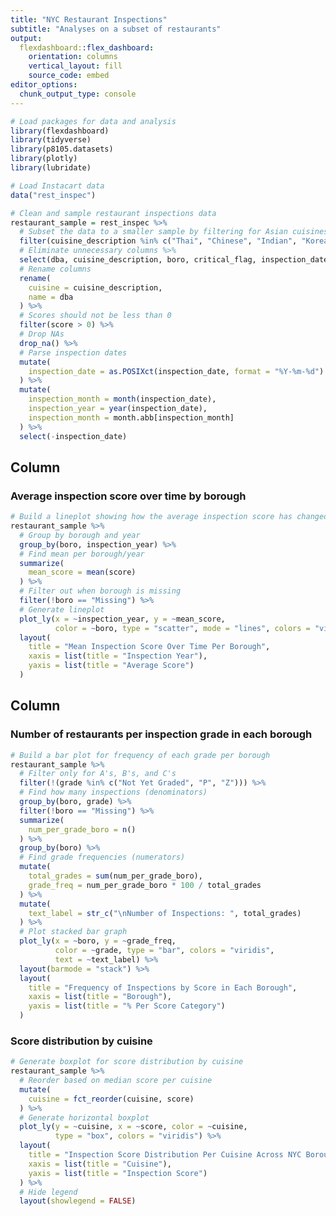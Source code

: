 ```yaml
---
title: "NYC Restaurant Inspections"
subtitle: "Analyses on a subset of restaurants"
output: 
  flexdashboard::flex_dashboard:
    orientation: columns
    vertical_layout: fill
    source_code: embed
editor_options: 
  chunk_output_type: console
---
```


```r
# Load packages for data and analysis
library(flexdashboard)
library(tidyverse)
library(p8105.datasets)
library(plotly)
library(lubridate)

# Load Instacart data
data("rest_inspec")

# Clean and sample restaurant inspections data
restaurant_sample = rest_inspec %>% 
  # Subset the data to a smaller sample by filtering for Asian cuisines
  filter(cuisine_description %in% c("Thai", "Chinese", "Indian", "Korean", "Japanese")) %>% 
  # Eliminate unnecessary columns %>% 
  select(dba, cuisine_description, boro, critical_flag, inspection_date, score, grade, street) %>% 
  # Rename columns
  rename(
    cuisine = cuisine_description,
    name = dba
  ) %>% 
  # Scores should not be less than 0
  filter(score > 0) %>% 
  # Drop NAs
  drop_na() %>% 
  # Parse inspection dates
  mutate(
    inspection_date = as.POSIXct(inspection_date, format = "%Y-%m-%d")
  ) %>% 
  mutate(
    inspection_month = month(inspection_date),
    inspection_year = year(inspection_date),
    inspection_month = month.abb[inspection_month]
  ) %>% 
  select(-inspection_date)

```

Column {data-width=650}
-----------------------------------------------------------------------

### Average inspection score over time by borough

```r
# Build a lineplot showing how the average inspection score has changed over time split by borough
restaurant_sample %>% 
  # Group by borough and year
  group_by(boro, inspection_year) %>% 
  # Find mean per borough/year
  summarize(
    mean_score = mean(score)
  ) %>% 
  # Filter out when borough is missing
  filter(!boro == "Missing") %>% 
  # Generate lineplot
  plot_ly(x = ~inspection_year, y = ~mean_score,
          color = ~boro, type = "scatter", mode = "lines", colors = "viridis") %>% 
  layout(
    title = "Mean Inspection Score Over Time Per Borough",
    xaxis = list(title = "Inspection Year"),
    yaxis = list(title = "Average Score")
  )
```

Column {data-width=350}
-----------------------------------------------------------------------

### Number of restaurants per inspection grade in each borough

```r
# Build a bar plot for frequency of each grade per borough
restaurant_sample %>% 
  # Filter only for A's, B's, and C's
  filter(!(grade %in% c("Not Yet Graded", "P", "Z"))) %>% 
  # Find how many inspections (denominators)
  group_by(boro, grade) %>% 
  filter(!boro == "Missing") %>% 
  summarize(
    num_per_grade_boro = n()
  ) %>% 
  group_by(boro) %>% 
  # Find grade frequencies (numerators)
  mutate(
    total_grades = sum(num_per_grade_boro),
    grade_freq = num_per_grade_boro * 100 / total_grades
  ) %>% 
  mutate(
    text_label = str_c("\nNumber of Inspections: ", total_grades)
  ) %>% 
  # Plot stacked bar graph
  plot_ly(x = ~boro, y = ~grade_freq, 
          color = ~grade, type = "bar", colors = "viridis",
          text = ~text_label) %>% 
  layout(barmode = "stack") %>% 
  layout(
    title = "Frequency of Inspections by Score in Each Borough",
    xaxis = list(title = "Borough"),
    yaxis = list(title = "% Per Score Category")
  )
```

### Score distribution by cuisine

```r
# Generate boxplot for score distribution by cuisine
restaurant_sample %>% 
  # Reorder based on median score per cuisine
  mutate(
    cuisine = fct_reorder(cuisine, score)
  ) %>% 
  # Generate horizontal boxplot
  plot_ly(y = ~cuisine, x = ~score, color = ~cuisine,
          type = "box", colors = "viridis") %>% 
  layout(
    title = "Inspection Score Distribution Per Cuisine Across NYC Boroughs",
    xaxis = list(title = "Cuisine"),
    yaxis = list(title = "Inspection Score")
  ) %>% 
  # Hide legend
  layout(showlegend = FALSE)
```

